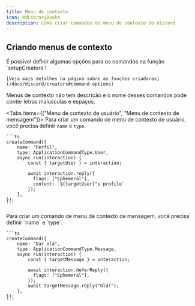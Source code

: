 ```yaml
---
title: Menu de contexto
icon: MdLibraryBooks
description: Como criar comandos de menu de contexto do discord
---
```


## Criando menus de contexto

<Callout type="success">
    É possível definir algumas opções para os comandos na função `setupCreators`!

    [Veja mais detalhes na página sobre as funções criadoras](/docs/discord/creators#command-options)
</Callout>

Menus de contexto não tem descrição e o nome desses comandos pode conter letras maíusculas e espaços.

<Tabs items={["Menu de contexto de usuário", "Menu de contexto de mensagem"]}>
  <Tab value="Menu de contexto de usuário">
    Para criar um comando de menu de contexto de usuário, você precisa definir `name` e `type`.

    ```ts
    createCommand({
        name: "Perfil",
        type: ApplicationCommandType.User,
        async run(interaction) {
            const { targetUser } = interaction;
            
            await interaction.reply({ 
              flags: ["Ephemeral"], 
              content: `${targetUser}"s profile` 
            });
        },
    });
    ```
  </Tab>
  <Tab value="Menu de contexto de mensagem">
    Para criar um comando de menu de contexto de mensagem, você precisa definir `name` e `type`.

    ```ts
    createCommand({
        name: "Dar olá",
        type: ApplicationCommandType.Message,
        async run(interaction) {
            const { targetMessage } = interaction;
            
            await interaction.deferReply({ 
              flags: ["Ephemeral"], 
            });
            await targetMessage.reply("Olá!");
        },
    });
    ```
  </Tab>
</Tabs>